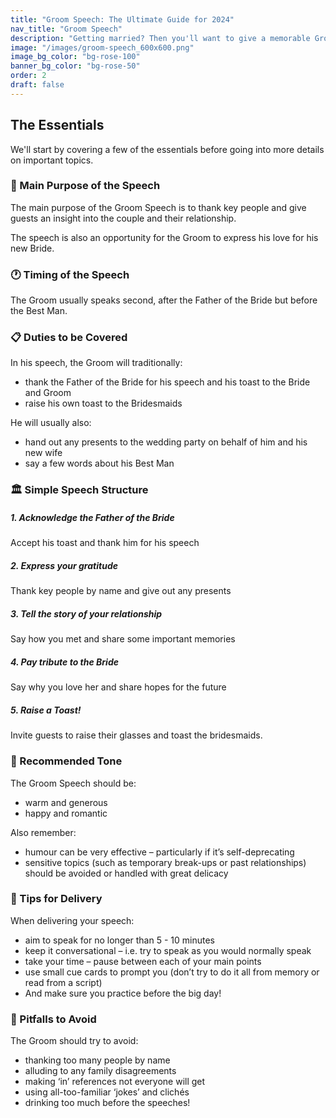 ```yaml
---
title: "Groom Speech: The Ultimate Guide for 2024"
nav_title: "Groom Speech"
description: "Getting married? Then you'll want to give a memorable Groom Speech. This guide tells you everything you need to know to nail it on the big day."
image: "/images/groom-speech_600x600.png"
image_bg_color: "bg-rose-100"
banner_bg_color: "bg-rose-50"
order: 2
draft: false
---
```

## The Essentials

We'll start by covering a few of the essentials before going into more details on important topics.

### 🏹 Main Purpose of the Speech

The main purpose of the Groom Speech is to thank key people and give guests an insight into the couple and their relationship.

The speech is also an opportunity for the Groom to express his love for his new Bride.

### 🕐 Timing of the Speech

The Groom usually speaks second, after the Father of the Bride but before the Best Man.

### 📋 Duties to be Covered

In his speech, the Groom will traditionally:
- thank the Father of the Bride for his speech and his toast to the Bride and Groom
- raise his own toast to the Bridesmaids

He will usually also:
- hand out any presents to the wedding party on behalf of him and his new wife
- say a few words about his Best Man

### 🏛️ Simple Speech Structure

##### 1. Acknowledge the Father of the Bride

Accept his toast and thank him for his speech

##### 2. Express your gratitude

Thank key people by name and give out any presents

##### 3. Tell the story of your relationship

Say how you met and share some important memories

##### 4. Pay tribute to the Bride

Say why you love her and share hopes for the future

##### 5. Raise a Toast!

Invite guests to raise their glasses and toast the bridesmaids.

### 🎵 Recommended Tone

The Groom Speech should be:
- warm and generous
- happy and romantic

Also remember:
- humour can be very effective – particularly if it’s self-deprecating
- sensitive topics (such as temporary break-ups or past relationships) should be avoided or handled with great delicacy

### 🎤 Tips for Delivery

When delivering your speech:
- aim to speak for no longer than 5 - 10 minutes
- keep it conversational – i.e. try to speak as you would normally speak
- take your time – pause between each of your main points
- use small cue cards to prompt you (don’t try to do it all from memory or read from a script)
- And make sure you practice before the big day!

### 🚫 Pitfalls to Avoid

The Groom should try to avoid:
- thanking too many people by name
- alluding to any family disagreements
- making ‘in’ references not everyone will get
- using all-too-familiar ‘jokes’ and clichés
- drinking too much before the speeches!
